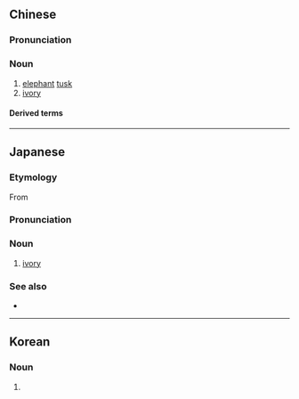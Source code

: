 ==Chinese==
{{zh-forms}}

===Pronunciation===
{{zh-pron
|m=xiàngyá
|c=zoeng6 ngaa4
|h=pfs=siong-ngà
|md=chiông-ngà
|mn=qz:chhiǔⁿ-gê/tw,xm:chhiūⁿ-gê/zz:chhiōⁿ-gêe/pn:chhiāuⁿ-gêe
|w=3xxian nga
|cat=n
}}

===Noun===
{{zh-noun}}

# [[elephant]] [[tusk]]
# [[ivory]]

====Derived terms====
{{zh-der|象牙木|象牙貝|象牙塔|象牙婚|象牙質|象牙雕|象牙海岸|狗口長不出象牙|狗嘴裡吐不出象牙}}

{{zh-cat|Elephants|Teeth}}

----

==Japanese==
{{ja-kanjitab|ぞう|げ|yomi=o}}
{{swp|lang=ja}}

===Etymology===
From {{der|ja|zh|象牙|lit=[[elephant]] [[tusk]]|sort=そうげ'}}

===Pronunciation===
{{ja-pron|ぞうげ|y=go|acc=0|acc2=3}}

===Noun===
{{ja-noun|ぞうげ|hhira=ざうげ}}

# [[ivory]]

===See also===
* {{ja-r|象%牙 海%岸|^ぞう%げ ^かい%がん}}

{{topics|ja|Elephants|Teeth|sort=そうげ'}}

----

==Korean==
{{ko-hanjatab|象|牙}}

===Noun===
{{ko-noun|hj|rv=|hangeul=상아}}

# {{hanja form of|상아|[[ivory]]}}
